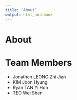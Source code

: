 ```yaml
---
title: "About"
output: html_notebook
---
```


# About

# Team Members
- Jonathan LEONG Zhi Jian
- KIM Joon Hyung
- Ryan TAN Yi Hon
- TEO Wei Shen
